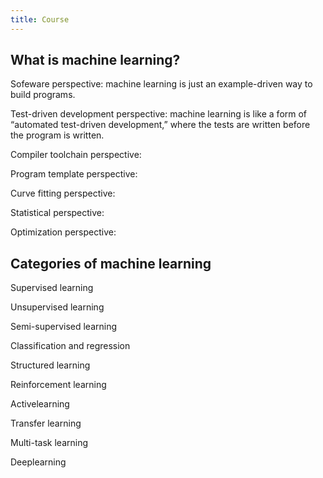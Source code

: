 ```yaml
---
title: Course
---
```


## What is machine learning?

Sofeware perspective: machine learning is just an example-driven way to build programs.

Test-driven development perspective: machine learning is like a form of “automated test-driven development,” where the tests are written before the program is written.

Compiler toolchain perspective: 

Program template perspective:

Curve fitting perspective:

Statistical perspective:

Optimization perspective:

## Categories of machine learning

Supervised learning

Unsupervised learning

Semi-supervised learning

Classification and regression

Structured learning

Reinforcement learning

Activelearning

Transfer learning

Multi-task learning

Deeplearning